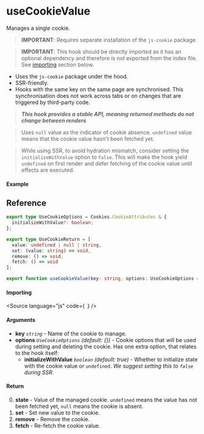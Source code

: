 
<Meta title="Side-effect/useCookieValue" component={Example} />

# useCookieValue

Manages a single cookie.

> **IMPORTANT**: Requires separate installation of the `js-cookie` package.

> **IMPORTANT**: This hook should be directly imported as it has an optional dependency and therefore
> is not exported from the index file. See [importing](#importing) section below.

- Uses the `js-cookie` package under the hood.
- SSR-friendly.
- Hooks with the same key on the same page are synchronised. This synchronisation does not work
  across tabs or on changes that are triggered by third-party code.

> **_This hook provides a stable API, meaning returned methods do not change between renders_**

> Uses `null` value as the indicator of cookie absence. `undefined` value means that the cookie value
> hasn't been fetched yet.

> While using SSR, to avoid hydration mismatch, consider setting the `initializeWithValue` option to
> `false`. This will make the hook yield `undefined` on first render and defer fetching of the cookie
> value until effects are executed.

#### Example

<Canvas columns={3}>
  <Story story={Example} inline />
  <Story story={Example} inline />
  <Story story={Example} inline />
</Canvas>

## Reference

```ts
export type UseCookieOptions = Cookies.CookieAttributes & {
  initializeWithValue?: boolean;
};

export type UseCookieReturn = [
  value: undefined | null | string,
  set: (value: string) => void,
  remove: () => void,
  fetch: () => void
];

export function useCookieValue(key: string, options: UseCookieOptions = {}): UseCookieReturn;
```

#### Importing

<Source
  language="js"
  code={`
`}
/>

#### Arguments

- **key** _`string`_ - Name of the cookie to manage.
- **options** _`UseCookieOptions`_ _(default: {})_ - Cookie options that will be used during setting
    and deleting the cookie. Has one extra option, that relates to the hook itself:
  - **initializeWithValue** _`boolean`_ _(default: true)_ - Whether to initialize state with the cookie
    value or `undefined`. _We suggest setting this to `false` during SSR._

#### Return

0. **state** - Value of the managed cookie. `undefined` means the value has not been fetched yet,
    `null` means the cookie is absent.
1. **set** - Set new value to the cookie.
2. **remove** - Remove the cookie.
3. **fetch** - Re-fetch the cookie value.

